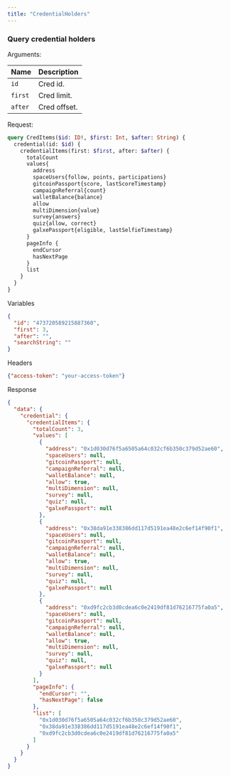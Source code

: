 ```yaml
---
title: "CredentialHolders"
---
```


### Query credential holders

Arguments:

| Name     | Description       |
|----------|-------------------|
| `id`     | Cred id.          |
| `first` | Cred limit.      |
| `after` | Cred offset.     |

Request:

```graphql
query CredItems($id: ID!, $first: Int, $after: String) {
  credential(id: $id) {
    credentialItems(first: $first, after: $after) {
      totalCount
      values{
        address
        spaceUsers{follow, points, participations}
        gitcoinPassport{score, lastScoreTimestamp}
        campaignReferral{count}
        walletBalance{balance}
        allow
        multiDimension{value}
        survey{answers}
        quiz{allow, correct}
        galxePassport{eligible, lastSelfieTimestamp}
      }
      pageInfo {
        endCursor
        hasNextPage
      }
      list
    }
  }
}
```

Variables

```json
{
  "id": "473720589215887360",
  "first": 3,
  "after": "",
  "searchString": ""
}
```

Headers

```json
{"access-token": "your-access-token"}
```

Response

```json
{
  "data": {
    "credential": {
      "credentialItems": {
        "totalCount": 3,
        "values": [
          {
            "address": "0x1d030d76f5a6505a64c032cf6b350c379d52ae60",
            "spaceUsers": null,
            "gitcoinPassport": null,
            "campaignReferral": null,
            "walletBalance": null,
            "allow": true,
            "multiDimension": null,
            "survey": null,
            "quiz": null,
            "galxePassport": null
          },
          {
            "address": "0x38da91e338386dd117d5191ea48e2c6ef14f90f1",
            "spaceUsers": null,
            "gitcoinPassport": null,
            "campaignReferral": null,
            "walletBalance": null,
            "allow": true,
            "multiDimension": null,
            "survey": null,
            "quiz": null,
            "galxePassport": null
          },
          {
            "address": "0xd9fc2cb3d0cdea6c0e2419df81d76216775fa0a5",
            "spaceUsers": null,
            "gitcoinPassport": null,
            "campaignReferral": null,
            "walletBalance": null,
            "allow": true,
            "multiDimension": null,
            "survey": null,
            "quiz": null,
            "galxePassport": null
          }
        ],
        "pageInfo": {
          "endCursor": "",
          "hasNextPage": false
        },
        "list": [
          "0x1d030d76f5a6505a64c032cf6b350c379d52ae60",
          "0x38da91e338386dd117d5191ea48e2c6ef14f90f1",
          "0xd9fc2cb3d0cdea6c0e2419df81d76216775fa0a5"
        ]
      }
    }
  }
}
```